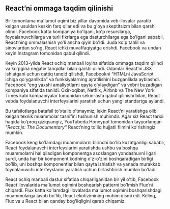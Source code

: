 
## React’ni ommaga taqdim qilinishi
Bir tomonlama ma'lumot oqimi biz yillar davomida veb-ilovalar yaratib kelgan usuldan keskin farq qilar edi va bu g'oya skeptitsizm bilan qarshi olindi. Facebook katta kompaniya bo'lgani, ko'p resurslarga, foydalanuvchilarga va turli fikrlarga ega dasturchilarga ega bo'lgani sababli, React’ning ommalashish yo'li ancha qiyin bo'ldi. Juda ko'p tahlil va sinovlardan so'ng, React ichki muvaffaqiyatga erishdi. Facebook va undan keyin Instagram tomonidan qabul qilindi.

Keyin 2013-yilda React ochiq manbali loyiha sifatida ommaga taqdim qilindi va ko'pgina negativ tanqidlar bilan qarshi olindi. Odamlar React’ni JSX ishlatgani uchun qattiq tanqid qilishdi, Facebookni “HTMLni JavaScript ichiga qo'yganlikda” va funksiyalarning ajratilishini buzganlikda ayblashdi. Facebook “eng yaxshi amaliyotlarni qayta o'ylaydigan” va vebni buzadigan kompaniya sifatida tanildi. Oxir-oqibat, Netflix, Airbnb va The New York Times kabi kompaniyalar tomonidan sekin-asta qabul qilinishi bilan, React vebda foydalanuvchi interfeyslarini yaratish uchun yangi standartga aylandi.

Bu tafsilotlarga batafsil to'xtalib o'tmaymiz, lekin React’ni yaratishga olib kelgan texnik muammolar tasnifini tushunish muhimdir. Agar siz React tarixi haqida ko'proq qiziqsangiz, YouTubeda Honeypot tomonidan tayyorlangan *"React.js: The Documentary"* React’ning to'liq hujjatli filmini ko'rishingiz mumkin.

Facebook keng ko'lamdagi muammolarni birinchi bo'lib kuzatganligi sababli, React foydalanuvchi interfeyslarini yaratishda ushbu va boshqa muammolarni hal qiladigan komponentga asoslangan yondashuvni ilgari surdi, unda har bir komponent kodning o'z-o'zini boshqaradigan birligi bo'lib, uni boshqa komponentlar bilan qayta ishlatish va yanada murakkab foydalanuvchi interfeyslarini yaratish uchun birlashtirish mumkin bo'ladi.

React ochiq manbali dastur sifatida chiqarilganidan bir yil o'tib, Facebook React ilovalarida ma'lumot oqimini boshqarish patterni bo'lmish Flux’ni chiqardi. Flux katta ko'lamdagi ilovalarda ma'lumot oqimini boshqarishdagi muammolarga javob bo'lib, React ekotizimining muhim qismi edi. Keling, Flux va u React bilan qanday bog'liqligini qarab chiqamiz.

